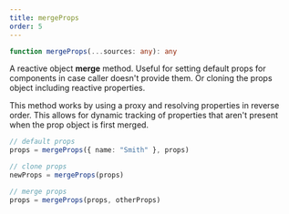 ```yaml
---
title: mergeProps
order: 5
---
```


```ts
function mergeProps(...sources: any): any
```

A reactive object **merge** method. Useful for setting default props for components in case caller doesn't provide them. Or cloning the props object including reactive properties.

This method works by using a proxy and resolving properties in reverse order. This allows for dynamic tracking of properties that aren't present when the prop object is first merged.

```ts
// default props
props = mergeProps({ name: "Smith" }, props)

// clone props
newProps = mergeProps(props)

// merge props
props = mergeProps(props, otherProps)
```
